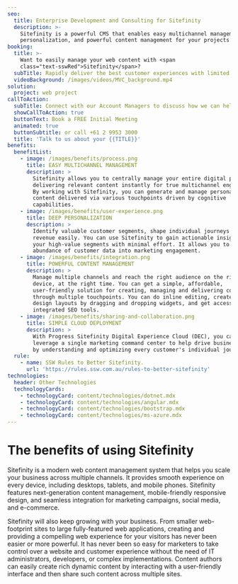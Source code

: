 ```yaml
---
seo:
  title: Enterprise Development and Consulting for Sitefinity
  description: >-
    Sitefinity is a powerful CMS that enables easy multichannel management, deep
    personalization, and powerful content management for your projects.
booking:
  title: >-
    Want to easily manage your web content with <span
    class="text-sswRed">Sitefinity</span>?
  subTitle: Rapidly deliver the best customer experiences with limited resources
  videoBackground: /images/videos/MVC_background.mp4
solution:
  project: web project
callToAction:
  subTitle: Connect with our Account Managers to discuss how we can help.
  showCallToAction: true
  buttonText: Book a FREE Initial Meeting
  animated: true
  buttonSubtitle: or call +61 2 9953 3000
  title: 'Talk to us about your {{TITLE}}'
benefits:
  benefitList:
    - image: /images/benefits/process.png
      title: EASY MULTICHANNEL MANAGEMENT
      description: >
        Sitefinity allows you to centrally manage your entire digital presence
        delivering relevant content instantly for true multichannel engagement.
        By working with Sitefinity, you can generate and manage personalized
        content delivered via various touchpoints driven by cognitive
        capabilities.
    - image: /images/benefits/user-experience.png
      title: DEEP PERSONALIZATION
      description: >
        Identify valuable customer segments, shape individual journeys and drive
        revenue easily. You can use Sitefinity to gain actionable insight into
        your high-value segments with minimal effort. It allows you to turn the
        abundance of customer data into marketing engagement.
    - image: /images/benefits/integration.png
      title: POWERFUL CONTENT MANAGEMENT
      description: >
        Manage multiple channels and reach the right audience on the right
        device, at the right time. You can get a simple, affordable,
        user-friendly solution for creating, managing and delivering content
        through multiple touchpoints. You can do inline editing, create new
        design layouts by dragging and dropping widgets, and get access
        integrated SEO tools.
    - image: /images/benefits/sharing-and-collaboration.png
      title: SIMPLE CLOUD DEPLOYMENT
      description: >
        With Progress Sitefinity Digital Experience Cloud (DEC), you can
        leverage a single marketing command center to help drive business growth
        by understanding and optimizing every customer's individual journey.
  rule:
    - name: SSW Rules to Better Sitefinity.
      url: 'https://rules.ssw.com.au/rules-to-better-sitefinity'
technologies:
  header: Other Technologies
  technologyCards:
    - technologyCard: content/technologies/dotnet.mdx
    - technologyCard: content/technologies/angular.mdx
    - technologyCard: content/technologies/bootstrap.mdx
    - technologyCard: content/technologies/ms-azure.mdx
---
```


# The benefits of using Sitefinity

<VideoEmbed url="https://youtu.be/_bhw6tal9FI" caption="Sitefinity Overview" duration="3 mins" />

Sitefinity is a modern web content management system that helps you scale your business across multiple channels. It provides smooth experience on every device, including desktops, tablets, and mobile phones. Sitefinity features next-generation content management, mobile-friendly responsive design, and seamless integration for marketing campaigns, social media, and e-commerce.

Sitefinity will also keep growing with your business. From smaller web-footprint sites to large fully-featured web applications, creating and providing a compelling web experience for your visitors has never been easier or more powerful. It has never been so easy for marketers to take control over a website and customer experience without the need of IT administrators, developers, or complex implementations. Content authors can easily create rich dynamic content by interacting with a user-friendly interface and then share such content across multiple sites.

